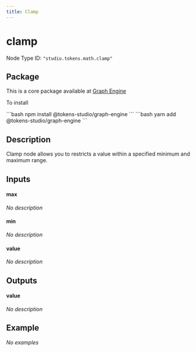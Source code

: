 ```yaml
---
title: Clamp
---
```



# clamp

Node Type ID: `"studio.tokens.math.clamp"`

## Package 

This is a core package available at [Graph Engine](https://www.npmjs.com/package/@tokens-studio/graph-engine)

To install 

<Tabs>
  <TabItem value="npm" label="NPM" default>
```bash
npm install @tokens-studio/graph-engine
```
  </TabItem>
  <TabItem value="yarn" label="Yarn">
```bash
yarn add @tokens-studio/graph-engine
```
  </TabItem>
</Tabs>



## Description
Clamp node allows you to restricts a value within a specified minimum and maximum range.

## Inputs


#### max

*No description*




#### min

*No description*




#### value

*No description*




## Outputs


#### value

*No description*





## Example

*No examples*

